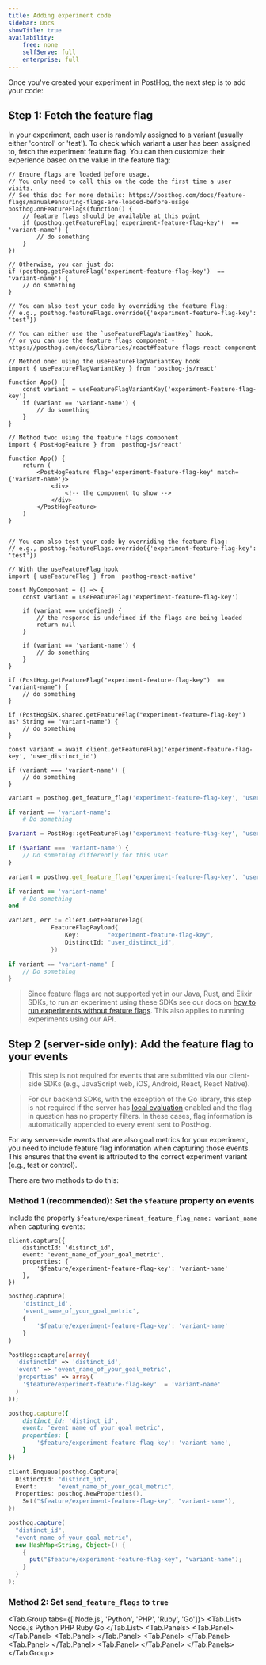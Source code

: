```yaml
---
title: Adding experiment code
sidebar: Docs
showTitle: true
availability:
    free: none
    selfServe: full
    enterprise: full
---
```


Once you've created your experiment in PostHog, the next step is to add your code:

## Step 1: Fetch the feature flag

In your experiment, each user is randomly assigned to a variant (usually either 'control' or 'test'). To check which variant a user has been assigned to, fetch the experiment feature flag. You can then customize their experience based on the value in the feature flag:

<MultiLanguage>

```js-web
// Ensure flags are loaded before usage.
// You only need to call this on the code the first time a user visits.
// See this doc for more details: https://posthog.com/docs/feature-flags/manual#ensuring-flags-are-loaded-before-usage
posthog.onFeatureFlags(function() {
    // feature flags should be available at this point
    if (posthog.getFeatureFlag('experiment-feature-flag-key')  == 'variant-name') {
        // do something
    }
})

// Otherwise, you can just do:
if (posthog.getFeatureFlag('experiment-feature-flag-key')  == 'variant-name') {
    // do something
}

// You can also test your code by overriding the feature flag:
// e.g., posthog.featureFlags.override({'experiment-feature-flag-key': 'test'})
```

```react
// You can either use the `useFeatureFlagVariantKey` hook,
// or you can use the feature flags component - https://posthog.com/docs/libraries/react#feature-flags-react-component

// Method one: using the useFeatureFlagVariantKey hook
import { useFeatureFlagVariantKey } from 'posthog-js/react'

function App() {
    const variant = useFeatureFlagVariantKey('experiment-feature-flag-key')
    if (variant == 'variant-name') {
        // do something
    }
}

// Method two: using the feature flags component
import { PostHogFeature } from 'posthog-js/react'

function App() {
    return (
        <PostHogFeature flag='experiment-feature-flag-key' match={'variant-name'}>
            <div>
                <!-- the component to show -->
            </div>
        </PostHogFeature>
    )
}


// You can also test your code by overriding the feature flag:
// e.g., posthog.featureFlags.override({'experiment-feature-flag-key': 'test'})
```

```react-native
// With the useFeatureFlag hook
import { useFeatureFlag } from 'posthog-react-native'

const MyComponent = () => {
    const variant = useFeatureFlag('experiment-feature-flag-key')

    if (variant === undefined) {
        // the response is undefined if the flags are being loaded
        return null
    }

    if (variant == 'variant-name') {
        // do something
    }
}           
```

```android_kotlin
if (PostHog.getFeatureFlag("experiment-feature-flag-key")  == "variant-name") {
    // do something
}
```

```ios_swift
if (PostHogSDK.shared.getFeatureFlag("experiment-feature-flag-key") as? String == "variant-name") {
    // do something
}
```

```node
const variant = await client.getFeatureFlag('experiment-feature-flag-key', 'user_distinct_id')

if (variant === 'variant-name') {
    // do something
}
```

```python
variant = posthog.get_feature_flag('experiment-feature-flag-key', 'user_distinct_id')

if variant == 'variant-name':
    # Do something
```

```php
$variant = PostHog::getFeatureFlag('experiment-feature-flag-key', 'user_distinct_id')

if ($variant === 'variant-name') {
    // Do something differently for this user
}
```

```ruby
variant = posthog.get_feature_flag('experiment-feature-flag-key', 'user_distinct_id')

if variant == 'variant-name'
    # Do something 
end
```

```go
variant, err := client.GetFeatureFlag(
            FeatureFlagPayload{
                Key:        "experiment-feature-flag-key",
                DistinctId: "user_distinct_id",
            })

if variant == "variant-name" {
    // Do something
}
```
</MultiLanguage>

> Since feature flags are not supported yet in our Java, Rust, and Elixir SDKs, to run an experiment using these SDKs see our docs on [how to run experiments without feature flags](/docs/experiments/running-experiments-without-feature-flags). This also applies to running experiments using our API.

## Step 2 (server-side only): Add the feature flag to your events 

> This step is not required for events that are submitted via our client-side SDKs (e.g., JavaScript web, iOS, Android, React, React Native).

> For our backend SDKs, with the exception of the Go library, this step is not required if the server has [local evaluation](/docs/feature-flags/local-evaluation) enabled and the flag in question has no property filters. In these cases, flag information is automatically appended to every event sent to PostHog.

For any server-side events that are also goal metrics for your experiment, you need to include feature flag information when capturing those events. This ensures that the event is attributed to the correct experiment variant (e.g., test or control).

There are two methods to do this:

### Method 1 (recommended): Set the `$feature` property on events 

Include the property `$feature/experiment_feature_flag_name: variant_name` when capturing events:

<MultiLanguage>

```node
client.capture({
    distinctId: 'distinct_id',
    event: 'event_name_of_your_goal_metric',
    properties: {
        '$feature/experiment-feature-flag-key': 'variant-name'
    },
})
```

```python
posthog.capture(
    'distinct_id',
    'event_name_of_your_goal_metric',
    {
        '$feature/experiment-feature-flag-key': 'variant-name'
    }
)
```

```php
PostHog::capture(array(
  'distinctId' => 'distinct_id',
  'event' => 'event_name_of_your_goal_metric',
  'properties' => array(
    '$feature/experiment-feature-flag-key'  = 'variant-name'
  )
));
```

```ruby
posthog.capture({
    distinct_id: 'distinct_id',
    event: 'event_name_of_your_goal_metric',
    properties: {
        '$feature/experiment-feature-flag-key': 'variant-name',
    }
})
```

```go
client.Enqueue(posthog.Capture{
  DistinctId: "distinct_id",
  Event:      "event_name_of_your_goal_metric",
  Properties: posthog.NewProperties().
    Set("$feature/experiment-feature-flag-key", "variant-name"),
})
```

```java
posthog.capture(
  "distinct_id",
  "event_name_of_your_goal_metric",
  new HashMap<String, Object>() {
    {
      put("$feature/experiment-feature-flag-key", "variant-name");
    }
  }
);
```

</MultiLanguage>


### Method 2: Set `send_feature_flags` to `true`

<Tab.Group tabs={['Node.js', 'Python', 'PHP', 'Ruby', 'Go']}>
    <Tab.List>
        <Tab>Node.js</Tab>
        <Tab>Python</Tab>
        <Tab>PHP</Tab>
        <Tab>Ruby</Tab>
        <Tab>Go</Tab>
    </Tab.List>
    <Tab.Panels>
        <Tab.Panel>
            <NodeMethod2 />
        </Tab.Panel>
        <Tab.Panel>
            <PythonMethod2 />
        </Tab.Panel>
        <Tab.Panel>
            <PHPMethod2 />
        </Tab.Panel>
        <Tab.Panel>
            <RubyMethod2 />
        </Tab.Panel>
        <Tab.Panel>
            <GoMethod2 />
        </Tab.Panel>
    </Tab.Panels>
</Tab.Group>
